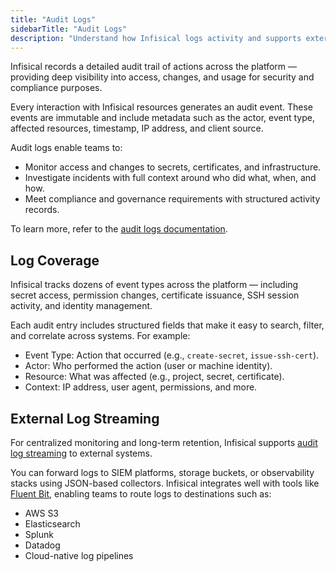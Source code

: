 ```yaml
---
title: "Audit Logs"
sidebarTitle: "Audit Logs"
description: "Understand how Infisical logs activity and supports external audit streaming."
---
```


Infisical records a detailed audit trail of actions across the platform — providing deep visibility into access, changes, and usage for security and compliance purposes.

Every interaction with Infisical resources generates an audit event. These events are immutable and include metadata such as the actor, event type, affected resources, timestamp, IP address, and client source.

Audit logs enable teams to:

- Monitor access and changes to secrets, certificates, and infrastructure.
- Investigate incidents with full context around who did what, when, and how.
- Meet compliance and governance requirements with structured activity records.

To learn more, refer to the [audit logs documentation](/documentation/platform/audit-logs).

## Log Coverage

Infisical tracks dozens of event types across the platform — including secret access, permission changes, certificate issuance, SSH session activity, and identity management.

Each audit entry includes structured fields that make it easy to search, filter, and correlate across systems. For example:

- Event Type: Action that occurred (e.g., `create-secret`, `issue-ssh-cert`).
- Actor: Who performed the action (user or machine identity).
- Resource: What was affected (e.g., project, secret, certificate).
- Context: IP address, user agent, permissions, and more.

## External Log Streaming

For centralized monitoring and long-term retention, Infisical supports [audit log streaming](/documentation/platform/audit-log-streams/audit-log-streams) to external systems.

You can forward logs to SIEM platforms, storage buckets, or observability stacks using JSON-based collectors. Infisical integrates well with tools like [Fluent Bit](/documentation/platform/audit-log-streams/audit-log-streams-with-fluentbit#deploy-fluent-bit), enabling teams to route logs to destinations such as:

- AWS S3
- Elasticsearch
- Splunk
- Datadog
- Cloud-native log pipelines
